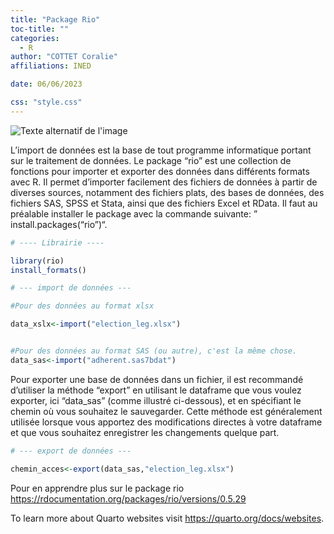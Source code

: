 ```yaml
---
title: "Package Rio"
toc-title: ""
categories:
  - R
author: "COTTET Coralie"
affiliations: INED

date: 06/06/2023

css: "style.css"
---
```

<img src="logo_rio.png" alt="Texte alternatif de l'image" title="Titre de l'image" />


L'import de données est la base de tout programme informatique portant sur le traitement de données.
Le package "rio" est une collection de fonctions pour importer et exporter des données dans différents formats avec R. Il permet d'importer facilement des fichiers de données à partir de diverses sources, notamment des fichiers plats, des bases de données, des fichiers SAS, SPSS et Stata, ainsi que des fichiers Excel et RData.
Il faut au préalable installer le package avec la commande suivante: " install.packages("rio")".


```r


# ---- Librairie ---- 

library(rio)
install_formats()

# --- import de données --- 

#Pour des données au format xlsx

data_xslx<-import("election_leg.xlsx") 


#Pour des données au format SAS (ou autre), c'est la même chose.
data_sas<-import("adherent.sas7bdat")


```
Pour exporter une base de données dans un fichier, il est recommandé d'utiliser la méthode "export" en utilisant le dataframe que vous voulez exporter, ici "data_sas"  (comme illustré ci-dessous), et en spécifiant le chemin où vous souhaitez le sauvegarder. Cette méthode est généralement utilisée lorsque vous apportez des modifications directes à votre dataframe et que vous souhaitez enregistrer les changements quelque part.

```r

# --- export de données ---

chemin_acces<-export(data_sas,"election_leg.xlsx")


```

Pour en apprendre plus sur le package rio <https://rdocumentation.org/packages/rio/versions/0.5.29>

To learn more about Quarto websites visit <https://quarto.org/docs/websites>.
